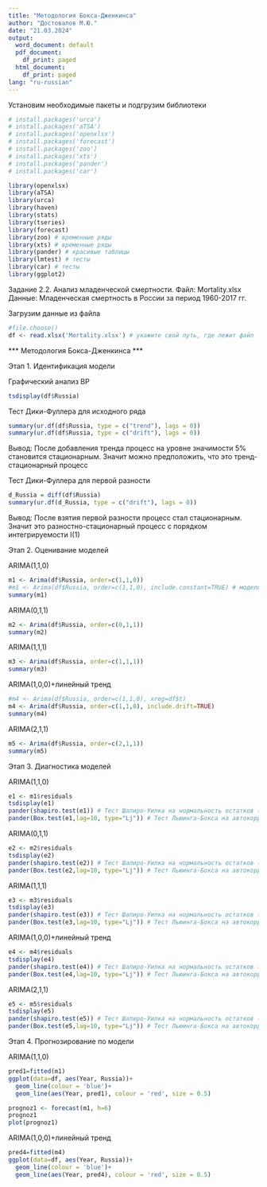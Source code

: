 ```yaml
---
title: "Методология Бокса-Дженкинса"
author: "Достовалов М.Ю."
date: "21.03.2024"
output:
  word_document: default
  pdf_document:
    df_print: paged
  html_document:
    df_print: paged
lang: "ru-russian"
---
```


Установим необходимые пакеты и подгрузим библиотеки

```r
# install.packages('urca')
# install.packages('aTSA')
# install.packages('openxlsx')
# install.packages('forecast')
# install.packages('zoo')
# install.packages('xts')
# install.packages('pander')
# install.packages('car')

library(openxlsx)
library(aTSA)
library(urca)
library(haven)
library(stats)
library(tseries)
library(forecast)
library(zoo) # временные ряды
library(xts) # временные ряды
library(pander) # красивые таблицы
library(lmtest) # тесты
library(car) # тесты
library(ggplot2)
```

Задание 2.2. Анализ младенческой смертности. Файл: Mortality.xlsx Данные: Младенческая смертность в России за период 1960-2017 гг.

Загрузим данные из файла

```r
#file.choose()
df <- read.xlsx('Mortality.xlsx') # укажите свой путь, где лежит файл
```

\*\*\* Методология Бокса-Дженкинса \*\*\*

Этап 1. Идентификация модели

Графический анализ ВР

```r
tsdisplay(df$Russia)
```

Тест Дики-Фуллера для исходного ряда

```r
summary(ur.df(df$Russia, type = c("trend"), lags = 0))
summary(ur.df(df$Russia, type = c("drift"), lags = 0))
```

Вывод: После добавления тренда процесс на уровне значимости 5% становится стационарным. Значит можно предположить, что это тренд-стационарный процесс

Тест Дики-Фуллера для первой разности

```r
d_Russia = diff(df$Russia)
summary(ur.df(d_Russia, type = c("drift"), lags = 0))
```

Вывод: После взятия первой разности процесс стал стационарным. Значит это разностно-стационарный процесс с порядком интегрируемости I(1)

Этап 2. Оценивание моделей

ARIMA(1,1,0)

```r
m1 <- Arima(df$Russia, order=c(1,1,0))
#m1 <- Arima(df$Russia, order=c(1,1,0), include.constant=TRUE) # модель с константой
summary(m1)
```

ARIMA(0,1,1)

```r
m2 <- Arima(df$Russia, order=c(0,1,1))
summary(m2)
```

ARIMA(1,1,1)

```r
m3 <- Arima(df$Russia, order=c(1,1,1))
summary(m3)
```

ARIMA(1,0,0)+линейный тренд

```r
#m4 <- Arima(df$Russia, order=c(1,1,0), xreg=df$t)
m4 <- Arima(df$Russia, order=c(1,1,0), include.drift=TRUE)
summary(m4)
```

ARIMA(2,1,1)

```r
m5 <- Arima(df$Russia, order=c(2,1,1))
summary(m5)
```

Этап 3. Диагностика моделей

ARIMA(1,1,0)

```r
e1 <- m1$residuals
tsdisplay(e1)
pander(shapiro.test(e1)) # Тест Шапиро-Уилка на нормальность остатков (Н0: нормальное распределение)
pander(Box.test(e1,lag=10, type="Lj")) # Тест Льюинга-Бокса на автокорреляцию (Н0: автокорреляции нет)
```

ARIMA(0,1,1)

```r
e2 <- m2$residuals
tsdisplay(e2)
pander(shapiro.test(e2)) # Тест Шапиро-Уилка на нормальность остатков (Н0: нормальное распределение)
pander(Box.test(e2,lag=10, type="Lj")) # Тест Льюинга-Бокса на автокорреляцию (Н0: автокорреляции нет)
```

ARIMA(1,1,1)

```r
e3 <- m3$residuals
tsdisplay(e3)
pander(shapiro.test(e3)) # Тест Шапиро-Уилка на нормальность остатков (Н0: нормальное распределение)
pander(Box.test(e3,lag=10, type="Lj")) # Тест Льюинга-Бокса на автокорреляцию (Н0: автокорреляции нет)
```

ARIMA(1,0,0)+линейный тренд

```r
e4 <- m4$residuals
tsdisplay(e4)
pander(shapiro.test(e4)) # Тест Шапиро-Уилка на нормальность остатков (Н0: нормальное распределение)
pander(Box.test(e4,lag=10, type="Lj")) # Тест Льюинга-Бокса на автокорреляцию (Н0: автокорреляции нет)
```

ARIMA(2,1,1)

```r
e5 <- m5$residuals
tsdisplay(e5)
pander(shapiro.test(e5)) # Тест Шапиро-Уилка на нормальность остатков (Н0: нормальное распределение)
pander(Box.test(e5,lag=10, type="Lj")) # Тест Льюинга-Бокса на автокорреляцию (Н0: автокорреляции нет)
```

Этап 4. Прогнозирование по модели

ARIMA(1,1,0)

```r
pred1=fitted(m1)
ggplot(data=df, aes(Year, Russia))+
  geom_line(colour = 'blue')+
  geom_line(aes(Year, pred1), colour = 'red', size = 0.5)

prognoz1 <- forecast(m1, h=6)
prognoz1
plot(prognoz1)
```

ARIMA(1,0,0)+линейный тренд

```r
pred4=fitted(m4)
ggplot(data=df, aes(Year, Russia))+
  geom_line(colour = 'blue')+
  geom_line(aes(Year, pred4), colour = 'red', size = 0.5)
```
